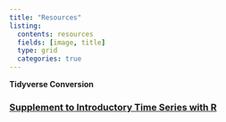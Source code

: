 ```yaml
---
title: "Resources"
listing:
  contents: resources
  fields: [image, title]
  type: grid
  categories: true
---
```


::: goals
::: goals-header
**Tidyverse Conversion**
:::

::: goals-container
### [Supplement to Introductory Time Series with R](https://byuistats.github.io/timeseries_supplement/)
:::
:::
